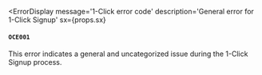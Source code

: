 
<ErrorDisplay
  message='1-Click error code'
  description='General error for 1-Click Signup'
  sx={props.sx}
>
  #### `OCE001`
</ErrorDisplay>
This error indicates a general and uncategorized issue during the 1-Click Signup
process.
